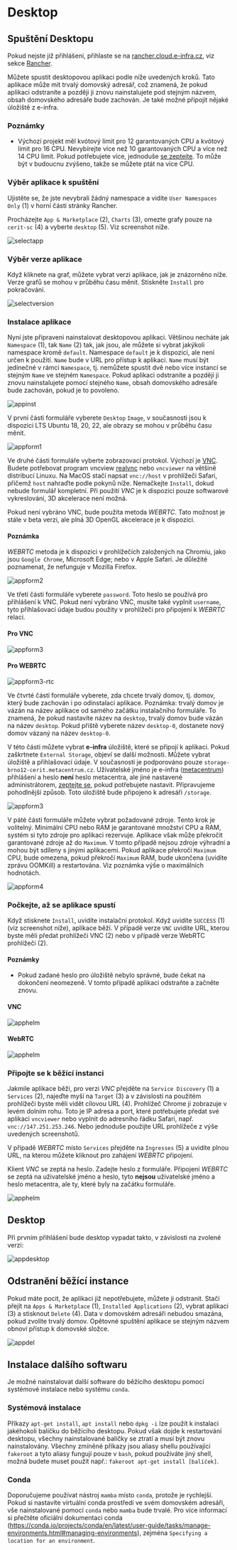 # Desktop

## Spuštění Desktopu

Pokud nejste již přihlášeni, přihlaste se na [rancher.cloud.e-infra.cz](https://rancher.cloud.e-infra.cz), viz sekce [Rancher](../rancher/rancher).

Můžete spustit desktopovou aplikaci podle níže uvedených kroků. Tato aplikace může mít trvalý domovský adresář, což znamená, že pokud aplikaci odstraníte a později ji znovu nainstalujete pod stejným názvem, obsah domovského adresáře bude zachován. Je také možné připojit nějaké úložiště z e-infra.

### Poznámky

* Výchozí projekt měl kvótový limit pro 12 garantovaných CPU a kvótový limit pro 16 CPU. Nevybírejte více než 10 garantovaných CPU a více než 14 CPU limit. Pokud potřebujete více, jednoduše [se zeptejte](mailto:k8s@ics.muni.cz). To může být v budoucnu zvýšeno, takže se můžete ptát na více CPU.

### Výběr aplikace k spuštění

Ujistěte se, že jste nevybrali žádný namespace a vidíte `User Namespaces Only` (1) v horní části stránky Rancher.

Procházejte `App & Marketplace` (2), `Charts` (3), omezte grafy pouze na `cerit-sc` (4) a vyberte `desktop` (5). Viz screenshot níže.

![selectapp](/img/ceritsc/apps/desktop/selectapp.png)

### Výběr verze aplikace

Když kliknete na graf, můžete vybrat verzi aplikace, jak je znázorněno níže. Verze grafů se mohou v průběhu času měnit. Stiskněte `Install` pro pokračování.

![selectversion](/img/ceritsc/apps/desktop/selectversion.png)

### Instalace aplikace

Nyní jste připraveni nainstalovat desktopovou aplikaci. Většinou necháte jak `Namespace` (1), tak `Name` (2) tak, jak jsou, ale můžete si vybrat jakýkoli namespace kromě `default`. Namespace `default` je k dispozici, ale není určen k použití. `Name` bude v URL pro přístup k aplikaci. `Name` musí být jedinečné v rámci `Namespace`, tj. nemůžete spustit dvě nebo více instancí se stejným `Name` ve stejném `Namespace`. Pokud aplikaci odstraníte a později ji znovu nainstalujete pomocí stejného `Name`, obsah domovského adresáře bude zachován, pokud je to povoleno.

![appinst](/img/ceritsc/apps/desktop/appinst.png)

V první části formuláře vyberete `Desktop` `Image`, v současnosti jsou k dispozici LTS Ubuntu 18, 20, 22, ale obrazy se mohou v průběhu času měnit.

![appform1](/img/ceritsc/apps/desktop/appform1.png)

Ve druhé části formuláře vyberte zobrazovací protokol. Výchozí je [VNC]((https://cs.wikipedia.org/wiki/Virtual_Network_Computing)). Budete potřebovat program vncview [realvnc](https://www.realvnc.com/en/connect/download/viewer/) nebo `vncviewer` na většině distribucí Linuxu. Na MacOS stačí napsat `vnc://host` v prohlížeči Safari, přičemž `host` nahraďte podle pokynů níže. Nemačkejte `Install`, dokud nebude formulář kompletní. Při použití *VNC* je k dispozici pouze softwarové vykreslování, 3D akcelerace není možná.

Pokud není vybráno VNC, bude použita metoda *WEBRTC*. Tato možnost je stále v beta verzi, ale plná 3D OpenGL akcelerace je k dispozici.

#### Poznámka

*WEBRTC* metoda je k dispozici v prohlížečích založených na Chromiu, jako jsou `Google Chrome`, Microsoft Edge; nebo v Apple Safari. Je důležité poznamenat, že nefunguje v Mozilla Firefox.

![appform2](/img/ceritsc/apps/desktop/appform2.png)

Ve třetí části formuláře vyberete `password`. Toto heslo se používá pro přihlášení k VNC. Pokud není vybráno VNC, musíte také vyplnit `username`, tyto přihlašovací údaje budou použity v prohlížeči pro připojení k *WEBRTC* relaci.

#### Pro VNC
![appform3](/img/ceritsc/apps/desktop/appform3.png)

#### Pro WEBRTC
![appform3-rtc](/img/ceritsc/apps/desktop/appform3-rtc.png)

Ve čtvrté části formuláře vyberete, zda chcete trvalý domov, tj. domov, který bude zachován i po odinstalaci aplikace. Poznámka: trvalý domov je vázán na název aplikace od samého začátku instalačního formuláře. To znamená, že pokud nastavíte název na `desktop`, trvalý domov bude vázán na název `desktop`. Pokud příště vyberete název `desktop-0`, dostanete nový domov vázaný na název `desktop-0`.

V této části můžete vybrat **e-infra** úložiště, které se připojí k aplikaci. Pokud zaškrtnete `External Storage`, objeví se další možnosti. Můžete vybrat úložiště a přihlašovací údaje. V současnosti je podporováno pouze `storage-brno12-cerit.metacentrum.cz`. Uživatelské jméno je e-infra ([metacentrum](https://metavo.metacentrum.cz/)) přihlášení a heslo **není** heslo metacentra, ale jiné nastavené administrátorem, [zeptejte se](mailto:k8s@ics.muni.cz), pokud potřebujete nastavit. Připravujeme pohodlnější způsob. Toto úložiště bude připojeno k adresáři `/storage`.

![appform3](/img/ceritsc/apps/desktop/appform4.png)

V páté části formuláře můžete vybrat požadované zdroje. Tento krok je volitelný. Minimální CPU nebo RAM je garantované množství CPU a RAM, systém si tyto zdroje pro aplikaci rezervuje. Aplikace však může překročit garantované zdroje až do `Maximum`. V tomto případě nejsou zdroje výhradní a mohou být sdíleny s jinými aplikacemi. Pokud aplikace překročí `Maximum` CPU, bude omezena, pokud překročí `Maximum` RAM, bude ukončena (uvidíte zprávu OOMKill) a restartována. Viz poznámka výše o maximálních hodnotách.


![appform4](/img/ceritsc/apps/desktop/appform5.png)

### Počkejte, až se aplikace spustí

Když stisknete `Install`, uvidíte instalační protokol. Když uvidíte `SUCCESS` (1) (viz screenshot níže), aplikace běží. V případě verze `VNC` uvidíte URL, kterou byste měli předat prohlížeči VNC (2) nebo v případě verze WebRTC prohlížeči (2).

#### Poznámky

* Pokud zadané heslo pro úložiště nebylo správné, bude čekat na dokončení neomezeně. V tomto případě aplikaci odstraňte a začněte znovu.

#### VNC

![apphelm](/img/ceritsc/apps/desktop/apphelm.png)

#### WebRTC

![apphelm](/img/ceritsc/apps/desktop/apphelm-rtc.png)

### Připojte se k běžící instanci

Jakmile aplikace běží, pro verzi *VNC* přejděte na `Service Discovery` (1) a `Services` (2), najeďte myší na `Target` (3) a v závislosti na použitém prohlížeči byste měli vidět cílovou URL (4). Prohlížeč Chrome ji zobrazuje v levém dolním rohu. Toto je IP adresa a port, které potřebujete předat své aplikaci `vncviewer` nebo vyplnit do adresního řádku Safari, např. `vnc://147.251.253.246`. Nebo jednoduše použijte URL prohlížeče z výše uvedených screenshotů.

V případě *WEBRTC* místo `Services` přejděte na `Ingresses` (5) a uvidíte plnou URL, na kterou můžete kliknout pro zahájení *WEBRTC* připojení.

Klient *VNC* se zeptá na heslo. Zadejte heslo z formuláře. Připojení *WEBRTC* se zeptá na uživatelské jméno a heslo, tyto **nejsou** uživatelské jméno a heslo metacentra, ale ty, které byly na začátku formuláře.

![apphelm](/img/ceritsc/apps/desktop/appservice.png)

## Desktop

Při prvním přihlášení bude desktop vypadat takto, v závislosti na zvolené verzi:

![appdesktop](/img/ceritsc/apps/desktop/ubuntu18.png)

## Odstranění běžící instance

Pokud máte pocit, že aplikaci již nepotřebujete, můžete ji odstranit. Stačí přejít na `Apps & Marketplace` (1), `Installed Applications` (2), vybrat aplikaci (3) a stisknout `Delete` (4). Data v domovském adresáři nebudou smazána, pokud zvolíte trvalý domov. Opětovné spuštění aplikace se stejným názvem obnoví přístup k domovské složce.

![appdel](/img/ceritsc/apps/desktop/appdel.png)

## Instalace dalšího softwaru

Je možné nainstalovat další software do běžícího desktopu pomocí systémové instalace nebo systému `conda`.

### Systémová instalace

Příkazy `apt-get install`, `apt install` nebo `dpkg -i` lze použít k instalaci jakéhokoli balíčku do běžícího desktopu. Pokud však dojde k restartování desktopu, všechny nainstalované balíčky se ztratí a musí být znovu nainstalovány. Všechny zmíněné příkazy jsou aliasy shellu používající `fakeroot` a tyto aliasy fungují pouze v `bash`, pokud používáte jiný shell, možná budete muset použít např.: `fakeroot apt-get install [balíček]`.

### Conda

Doporučujeme používat nástroj `mamba` místo `conda`, protože je rychlejší. Pokud si nastavíte virtuální conda prostředí ve svém domovském adresáři, vše nainstalované pomocí `conda` nebo `mamba` bude trvalé. Pro více informací si přečtěte oficiální dokumentaci conda (https://conda.io/projects/conda/en/latest/user-guide/tasks/manage-environments.html#managing-environments), zejména `Specifying a location for an environment`.
